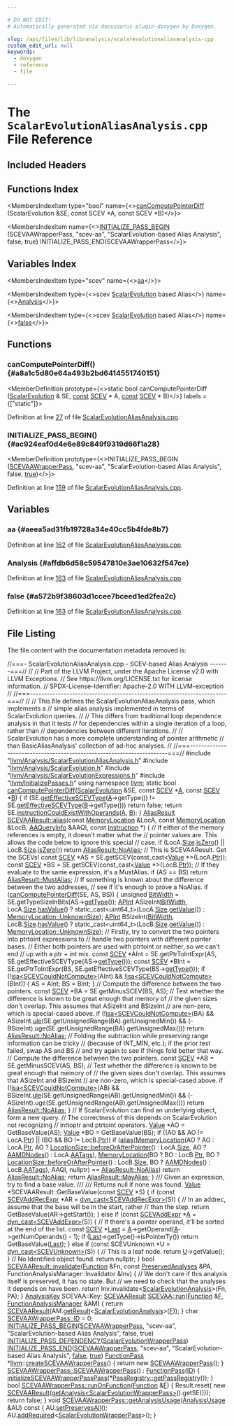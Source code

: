 ```yaml
---

# DO NOT EDIT!
# Automatically generated via docusaurus-plugin-doxygen by Doxygen.

slug: /api/files/lib/lib/analysis/scalarevolutionaliasanalysis-cpp
custom_edit_url: null
keywords:
  - doxygen
  - reference
  - file

---
```





# The `ScalarEvolutionAliasAnalysis.cpp` File Reference

<DoxygenPage pluginConfig={pluginConfig}>



## Included Headers

<IncludesList>
<IncludesListItem
  filePath="llvm/Analysis/ScalarEvolutionAliasAnalysis.h"
  permalink="/docs/api/files/include/include/llvm/include/llvm/analysis/scalarevolutionaliasanalysis-h"
  isLocal="true" />
<IncludesListItem
  filePath="llvm/Analysis/ScalarEvolution.h"
  permalink="/docs/api/files/include/include/llvm/include/llvm/analysis/scalarevolution-h"
  isLocal="true" />
<IncludesListItem
  filePath="llvm/Analysis/ScalarEvolutionExpressions.h"
  permalink="/docs/api/files/include/include/llvm/include/llvm/analysis/scalarevolutionexpressions-h"
  isLocal="true" />
<IncludesListItem
  filePath="llvm/InitializePasses.h"
  permalink="/docs/api/files/include/include/llvm/initializepasses-h"
  isLocal="true" />
</IncludesList>

## Functions Index

<MembersIndex>

<MembersIndexItem
  type="bool"
  name={<><a href="#a8a1c5d80e64a493b2bd6414551740151">canComputePointerDiff</a> (ScalarEvolution &amp;SE, const SCEV &#42;A, const SCEV &#42;B)</>}>
</MembersIndexItem>

<MembersIndexItem
  name={<><a href="#ac924eaf0d4e6e89c849f9319d66f1a28">INITIALIZE&#95;PASS&#95;BEGIN</a> (SCEVAAWrapperPass, &quot;scev-aa&quot;, &quot;ScalarEvolution-based Alias Analysis&quot;, false, true) INITIALIZE&#95;PASS&#95;END(SCEVAAWrapperPass</>}>
</MembersIndexItem>

</MembersIndex>

## Variables Index

<MembersIndex>

<MembersIndexItem
  type="scev"
  name={<><a href="#aeea5ad31fb19728a34e40cc5b4fde8b7">aa</a></>}>
</MembersIndexItem>

<MembersIndexItem
  type={<>scev <a href="/docs/api/classes/llvm/scalarevolution">ScalarEvolution</a> based Alias</>}
  name={<><a href="#affdb6d58c59547810e3ae10632f547ce">Analysis</a></>}>
</MembersIndexItem>

<MembersIndexItem
  type={<>scev <a href="/docs/api/classes/llvm/scalarevolution">ScalarEvolution</a> based Alias</>}
  name={<><a href="#a572b9f38603d1ccee7bceed1ed2fea2c">false</a></>}>
</MembersIndexItem>

</MembersIndex>


<SectionDefinition>

## Functions

### canComputePointerDiff() {#a8a1c5d80e64a493b2bd6414551740151}

<MemberDefinition
  prototype={<>static bool canComputePointerDiff (<a href="/docs/api/classes/llvm/scalarevolution">ScalarEvolution</a> &amp; SE, <a href="/docs/api/files/lib/lib/target/lib/target/aarch64/aarch64promoteconstant-cpp/#a90f8350fecae261c25be85d38b451bff">const</a> <a href="/docs/api/classes/llvm/scev">SCEV</a> &#42; A, <a href="/docs/api/files/lib/lib/target/lib/target/aarch64/aarch64promoteconstant-cpp/#a90f8350fecae261c25be85d38b451bff">const</a> <a href="/docs/api/classes/llvm/scev">SCEV</a> &#42; B)</>}
  labels = {["static"]}>

Definition at line <a href="#l00027">27</a> of file <a href="/docs/api/files/lib/lib/analysis/scalarevolutionaliasanalysis-cpp">ScalarEvolutionAliasAnalysis.cpp</a>.
</MemberDefinition>

### INITIALIZE&#95;PASS&#95;BEGIN() {#ac924eaf0d4e6e89c849f9319d66f1a28}

<MemberDefinition
  prototype={<>INITIALIZE&#95;PASS&#95;BEGIN (<a href="/docs/api/classes/llvm/scevaawrapperpass">SCEVAAWrapperPass</a>, &quot;scev-aa&quot;, &quot;ScalarEvolution-based Alias Analysis&quot;, false, <a href="/docs/api/files/lib/lib/analysis/basicaliasanalysis-cpp/#af6d5cafbdfc5313e65d990120021a3ec">true</a>)</>}>

Definition at line <a href="#l00159">159</a> of file <a href="/docs/api/files/lib/lib/analysis/scalarevolutionaliasanalysis-cpp">ScalarEvolutionAliasAnalysis.cpp</a>.
</MemberDefinition>

</SectionDefinition>

<SectionDefinition>

## Variables

### aa {#aeea5ad31fb19728a34e40cc5b4fde8b7}

<MemberDefinition
  prototype="scev aa">

Definition at line <a href="#l00162">162</a> of file <a href="/docs/api/files/lib/lib/analysis/scalarevolutionaliasanalysis-cpp">ScalarEvolutionAliasAnalysis.cpp</a>.
</MemberDefinition>

### Analysis {#affdb6d58c59547810e3ae10632f547ce}

<MemberDefinition
  prototype="scev ScalarEvolution based Alias Analysis">

Definition at line <a href="#l00163">163</a> of file <a href="/docs/api/files/lib/lib/analysis/scalarevolutionaliasanalysis-cpp">ScalarEvolutionAliasAnalysis.cpp</a>.
</MemberDefinition>

### false {#a572b9f38603d1ccee7bceed1ed2fea2c}

<MemberDefinition
  prototype="scev ScalarEvolution based Alias false">

Definition at line <a href="#l00163">163</a> of file <a href="/docs/api/files/lib/lib/analysis/scalarevolutionaliasanalysis-cpp">ScalarEvolutionAliasAnalysis.cpp</a>.
</MemberDefinition>

</SectionDefinition>

## File Listing

The file content with the documentation metadata removed is:

<ProgramListing>

<Link id="l00001" /><CodeLine lineNumber="1"><span class="doxyHighlightComment">//===- ScalarEvolutionAliasAnalysis.cpp - SCEV-based Alias Analysis -------===//</span></CodeLine>
<Link id="l00002" /><CodeLine lineNumber="2"><span class="doxyHighlightComment">//</span></CodeLine>
<Link id="l00003" /><CodeLine lineNumber="3"><span class="doxyHighlightComment">// Part of the LLVM Project, under the Apache License v2.0 with LLVM Exceptions.</span></CodeLine>
<Link id="l00004" /><CodeLine lineNumber="4"><span class="doxyHighlightComment">// See https://llvm.org/LICENSE.txt for license information.</span></CodeLine>
<Link id="l00005" /><CodeLine lineNumber="5"><span class="doxyHighlightComment">// SPDX-License-Identifier: Apache-2.0 WITH LLVM-exception</span></CodeLine>
<Link id="l00006" /><CodeLine lineNumber="6"><span class="doxyHighlightComment">//</span></CodeLine>
<Link id="l00007" /><CodeLine lineNumber="7"><span class="doxyHighlightComment">//===----------------------------------------------------------------------===//</span></CodeLine>
<Link id="l00008" /><CodeLine lineNumber="8"><span class="doxyHighlightComment">//</span></CodeLine>
<Link id="l00009" /><CodeLine lineNumber="9"><span class="doxyHighlightComment">// This file defines the ScalarEvolutionAliasAnalysis pass, which implements a</span></CodeLine>
<Link id="l00010" /><CodeLine lineNumber="10"><span class="doxyHighlightComment">// simple alias analysis implemented in terms of ScalarEvolution queries.</span></CodeLine>
<Link id="l00011" /><CodeLine lineNumber="11"><span class="doxyHighlightComment">//</span></CodeLine>
<Link id="l00012" /><CodeLine lineNumber="12"><span class="doxyHighlightComment">// This differs from traditional loop dependence analysis in that it tests</span></CodeLine>
<Link id="l00013" /><CodeLine lineNumber="13"><span class="doxyHighlightComment">// for dependencies within a single iteration of a loop, rather than</span></CodeLine>
<Link id="l00014" /><CodeLine lineNumber="14"><span class="doxyHighlightComment">// dependencies between different iterations.</span></CodeLine>
<Link id="l00015" /><CodeLine lineNumber="15"><span class="doxyHighlightComment">//</span></CodeLine>
<Link id="l00016" /><CodeLine lineNumber="16"><span class="doxyHighlightComment">// ScalarEvolution has a more complete understanding of pointer arithmetic</span></CodeLine>
<Link id="l00017" /><CodeLine lineNumber="17"><span class="doxyHighlightComment">// than BasicAliasAnalysis&#39; collection of ad-hoc analyses.</span></CodeLine>
<Link id="l00018" /><CodeLine lineNumber="18"><span class="doxyHighlightComment">//</span></CodeLine>
<Link id="l00019" /><CodeLine lineNumber="19"><span class="doxyHighlightComment">//===----------------------------------------------------------------------===//</span></CodeLine>
<Link id="l00020" /><CodeLine lineNumber="20"></CodeLine>
<Link id="l00021" /><CodeLine lineNumber="21"><span class="doxyHighlightPreprocessor">#include &quot;<a href="/docs/api/files/include/include/llvm/include/llvm/analysis/scalarevolutionaliasanalysis-h">llvm/Analysis/ScalarEvolutionAliasAnalysis.h</a>&quot;</span></CodeLine>
<Link id="l00022" /><CodeLine lineNumber="22"><span class="doxyHighlightPreprocessor">#include &quot;<a href="/docs/api/files/include/include/llvm/include/llvm/analysis/scalarevolution-h">llvm/Analysis/ScalarEvolution.h</a>&quot;</span></CodeLine>
<Link id="l00023" /><CodeLine lineNumber="23"><span class="doxyHighlightPreprocessor">#include &quot;<a href="/docs/api/files/include/include/llvm/include/llvm/analysis/scalarevolutionexpressions-h">llvm/Analysis/ScalarEvolutionExpressions.h</a>&quot;</span></CodeLine>
<Link id="l00024" /><CodeLine lineNumber="24"><span class="doxyHighlightPreprocessor">#include &quot;<a href="/docs/api/files/include/include/llvm/initializepasses-h">llvm/InitializePasses.h</a>&quot;</span></CodeLine>
<Link id="l00025" /><CodeLine lineNumber="25"><span class="doxyHighlightKeyword">using namespace </span><span class="doxyHighlight"><a href="/docs/api/namespaces/llvm">llvm</a>;</span></CodeLine>
<Link id="l00026" /><CodeLine lineNumber="26"></CodeLine>
<Link id="l00027" /><CodeLine lineNumber="27" lineLink="#a8a1c5d80e64a493b2bd6414551740151"><span class="doxyHighlightKeyword">static</span><span class="doxyHighlight"> </span><span class="doxyHighlightKeywordType">bool</span><span class="doxyHighlight"> <a href="#a8a1c5d80e64a493b2bd6414551740151">canComputePointerDiff</a>(<a href="/docs/api/classes/llvm/scalarevolution">ScalarEvolution</a> &amp;SE,</span></CodeLine>
<Link id="l00028" /><CodeLine lineNumber="28"><span class="doxyHighlight">                                  </span><span class="doxyHighlightKeyword">const</span><span class="doxyHighlight"> <a href="/docs/api/classes/llvm/scev">SCEV</a> &#42;<a href="/docs/api/files/lib/lib/ir/builtingcs-cpp/#a2e38c85003a042421cde1647632d0b72">A</a>, </span><span class="doxyHighlightKeyword">const</span><span class="doxyHighlight"> <a href="/docs/api/classes/llvm/scev">SCEV</a> &#42;<a href="/docs/api/files/lib/lib/ir/builtingcs-cpp/#ae76959fe811ba090de4cba69ac00f1da">B</a>) &#123;</span></CodeLine>
<Link id="l00029" /><CodeLine lineNumber="29"><span class="doxyHighlight">  </span><span class="doxyHighlightKeywordFlow">if</span><span class="doxyHighlight"> (SE.<a href="/docs/api/classes/llvm/scalarevolution/#a6dcfa69ce27cf214caaf50f21bfe1f2f">getEffectiveSCEVType</a>(<a href="/docs/api/files/lib/lib/ir/builtingcs-cpp/#a2e38c85003a042421cde1647632d0b72">A</a>-&gt;getType()) !=</span></CodeLine>
<Link id="l00030" /><CodeLine lineNumber="30"><span class="doxyHighlight">      SE.<a href="/docs/api/classes/llvm/scalarevolution/#a6dcfa69ce27cf214caaf50f21bfe1f2f">getEffectiveSCEVType</a>(<a href="/docs/api/files/lib/lib/ir/builtingcs-cpp/#ae76959fe811ba090de4cba69ac00f1da">B</a>-&gt;getType()))</span></CodeLine>
<Link id="l00031" /><CodeLine lineNumber="31"><span class="doxyHighlight">    </span><span class="doxyHighlightKeywordFlow">return</span><span class="doxyHighlight"> </span><span class="doxyHighlightKeyword">false</span><span class="doxyHighlight">;</span></CodeLine>
<Link id="l00032" /><CodeLine lineNumber="32"></CodeLine>
<Link id="l00033" /><CodeLine lineNumber="33"><span class="doxyHighlight">  </span><span class="doxyHighlightKeywordFlow">return</span><span class="doxyHighlight"> SE.<a href="/docs/api/classes/llvm/scalarevolution/#a744bc2c6ff2e83909955ef714890cb14">instructionCouldExistWithOperands</a>(<a href="/docs/api/files/lib/lib/ir/builtingcs-cpp/#a2e38c85003a042421cde1647632d0b72">A</a>, <a href="/docs/api/files/lib/lib/ir/builtingcs-cpp/#ae76959fe811ba090de4cba69ac00f1da">B</a>);</span></CodeLine>
<Link id="l00034" /><CodeLine lineNumber="34"><span class="doxyHighlight">&#125;</span></CodeLine>
<Link id="l00035" /><CodeLine lineNumber="35"></CodeLine>
<Link id="l00036" /><CodeLine lineNumber="36" lineLink="/docs/api/classes/llvm/scevaaresult/#a688068ae24921ce2ed14ca5ff0b732e2"><span class="doxyHighlight"><a href="/docs/api/classes/llvm/aliasresult">AliasResult</a> <a href="/docs/api/classes/llvm/scevaaresult/#a688068ae24921ce2ed14ca5ff0b732e2">SCEVAAResult::alias</a>(</span><span class="doxyHighlightKeyword">const</span><span class="doxyHighlight"> <a href="/docs/api/classes/llvm/memorylocation">MemoryLocation</a> &amp;LocA,</span></CodeLine>
<Link id="l00037" /><CodeLine lineNumber="37"><span class="doxyHighlight">                                </span><span class="doxyHighlightKeyword">const</span><span class="doxyHighlight"> <a href="/docs/api/classes/llvm/memorylocation">MemoryLocation</a> &amp;LocB, <a href="/docs/api/classes/llvm/aaqueryinfo">AAQueryInfo</a> &amp;AAQI,</span></CodeLine>
<Link id="l00038" /><CodeLine lineNumber="38"><span class="doxyHighlight">                                </span><span class="doxyHighlightKeyword">const</span><span class="doxyHighlight"> <a href="/docs/api/classes/llvm/instruction">Instruction</a> &#42;) &#123;</span></CodeLine>
<Link id="l00039" /><CodeLine lineNumber="39"><span class="doxyHighlight">  </span><span class="doxyHighlightComment">// If either of the memory references is empty, it doesn&#39;t matter what the</span></CodeLine>
<Link id="l00040" /><CodeLine lineNumber="40"><span class="doxyHighlight">  </span><span class="doxyHighlightComment">// pointer values are. This allows the code below to ignore this special</span></CodeLine>
<Link id="l00041" /><CodeLine lineNumber="41"><span class="doxyHighlight">  </span><span class="doxyHighlightComment">// case.</span></CodeLine>
<Link id="l00042" /><CodeLine lineNumber="42"><span class="doxyHighlight">  </span><span class="doxyHighlightKeywordFlow">if</span><span class="doxyHighlight"> (LocA.<a href="/docs/api/classes/llvm/memorylocation/#a39f7ff959874bf38f3e14aa0b2622da0">Size</a>.<a href="/docs/api/classes/llvm/locationsize/#a9a537a836fd9ef45c214308647907c69">isZero</a>() || LocB.<a href="/docs/api/classes/llvm/memorylocation/#a39f7ff959874bf38f3e14aa0b2622da0">Size</a>.<a href="/docs/api/classes/llvm/locationsize/#a9a537a836fd9ef45c214308647907c69">isZero</a>())</span></CodeLine>
<Link id="l00043" /><CodeLine lineNumber="43"><span class="doxyHighlight">    </span><span class="doxyHighlightKeywordFlow">return</span><span class="doxyHighlight"> <a href="/docs/api/classes/llvm/aliasresult/#a8d3de277fb70fa515efac2db2cfe9d57a863ee317b92588eb2d6878af9fc98922">AliasResult::NoAlias</a>;</span></CodeLine>
<Link id="l00044" /><CodeLine lineNumber="44"></CodeLine>
<Link id="l00045" /><CodeLine lineNumber="45"><span class="doxyHighlight">  </span><span class="doxyHighlightComment">// This is SCEVAAResult. Get the SCEVs!</span></CodeLine>
<Link id="l00046" /><CodeLine lineNumber="46"><span class="doxyHighlight">  </span><span class="doxyHighlightKeyword">const</span><span class="doxyHighlight"> <a href="/docs/api/classes/llvm/scev">SCEV</a> &#42;AS = SE.getSCEV(</span><span class="doxyHighlightKeyword">const&#95;cast&lt;</span><span class="doxyHighlight"><a href="/docs/api/classes/llvm/value">Value</a> &#42;</span><span class="doxyHighlightKeyword">&gt;</span><span class="doxyHighlight">(LocA.<a href="/docs/api/classes/llvm/memorylocation/#a9550ce4a179e46db37f653ce28feca7a">Ptr</a>));</span></CodeLine>
<Link id="l00047" /><CodeLine lineNumber="47"><span class="doxyHighlight">  </span><span class="doxyHighlightKeyword">const</span><span class="doxyHighlight"> <a href="/docs/api/classes/llvm/scev">SCEV</a> &#42;BS = SE.getSCEV(</span><span class="doxyHighlightKeyword">const&#95;cast&lt;</span><span class="doxyHighlight"><a href="/docs/api/classes/llvm/value">Value</a> &#42;</span><span class="doxyHighlightKeyword">&gt;</span><span class="doxyHighlight">(LocB.<a href="/docs/api/classes/llvm/memorylocation/#a9550ce4a179e46db37f653ce28feca7a">Ptr</a>));</span></CodeLine>
<Link id="l00048" /><CodeLine lineNumber="48"></CodeLine>
<Link id="l00049" /><CodeLine lineNumber="49"><span class="doxyHighlight">  </span><span class="doxyHighlightComment">// If they evaluate to the same expression, it&#39;s a MustAlias.</span></CodeLine>
<Link id="l00050" /><CodeLine lineNumber="50"><span class="doxyHighlight">  </span><span class="doxyHighlightKeywordFlow">if</span><span class="doxyHighlight"> (AS == BS)</span></CodeLine>
<Link id="l00051" /><CodeLine lineNumber="51"><span class="doxyHighlight">    </span><span class="doxyHighlightKeywordFlow">return</span><span class="doxyHighlight"> <a href="/docs/api/classes/llvm/aliasresult/#a8d3de277fb70fa515efac2db2cfe9d57ac1a99a1af9a4778a61e5cc3e1d622180">AliasResult::MustAlias</a>;</span></CodeLine>
<Link id="l00052" /><CodeLine lineNumber="52"></CodeLine>
<Link id="l00053" /><CodeLine lineNumber="53"><span class="doxyHighlight">  </span><span class="doxyHighlightComment">// If something is known about the difference between the two addresses,</span></CodeLine>
<Link id="l00054" /><CodeLine lineNumber="54"><span class="doxyHighlight">  </span><span class="doxyHighlightComment">// see if it&#39;s enough to prove a NoAlias.</span></CodeLine>
<Link id="l00055" /><CodeLine lineNumber="55"><span class="doxyHighlight">  </span><span class="doxyHighlightKeywordFlow">if</span><span class="doxyHighlight"> (<a href="#a8a1c5d80e64a493b2bd6414551740151">canComputePointerDiff</a>(SE, AS, BS)) &#123;</span></CodeLine>
<Link id="l00056" /><CodeLine lineNumber="56"><span class="doxyHighlight">    </span><span class="doxyHighlightKeywordType">unsigned</span><span class="doxyHighlight"> <a href="/docs/api/namespaces/llvm/#abee0df5f7f703bb4462aba260ba0a60f">BitWidth</a> = SE.getTypeSizeInBits(AS-&gt;<a href="/docs/api/classes/llvm/scev/#aefeda9454a5e8dfcec3deb106964832a">getType</a>());</span></CodeLine>
<Link id="l00057" /><CodeLine lineNumber="57"><span class="doxyHighlight">    <a href="/docs/api/classes/llvm/apint">APInt</a> ASizeInt(<a href="/docs/api/namespaces/llvm/#abee0df5f7f703bb4462aba260ba0a60f">BitWidth</a>, LocA.<a href="/docs/api/classes/llvm/memorylocation/#a39f7ff959874bf38f3e14aa0b2622da0">Size</a>.<a href="/docs/api/classes/llvm/locationsize/#a0b0401973fc9567440717a5d32a8eb8d">hasValue</a>()</span></CodeLine>
<Link id="l00058" /><CodeLine lineNumber="58"><span class="doxyHighlight">                                 ? </span><span class="doxyHighlightKeyword">static&#95;cast&lt;</span><span class="doxyHighlight">uint64&#95;t</span><span class="doxyHighlightKeyword">&gt;</span><span class="doxyHighlight">(LocA.<a href="/docs/api/classes/llvm/memorylocation/#a39f7ff959874bf38f3e14aa0b2622da0">Size</a>.<a href="/docs/api/classes/llvm/locationsize/#a935a116f6c8690449f4eddd56a99504b">getValue</a>())</span></CodeLine>
<Link id="l00059" /><CodeLine lineNumber="59"><span class="doxyHighlight">                                 : <a href="/docs/api/classes/llvm/memorylocation/#a031e3abd6e1a18f9462f7cee212ba004a33f7f25590a5334874e8a114e6f5e55f">MemoryLocation::UnknownSize</a>);</span></CodeLine>
<Link id="l00060" /><CodeLine lineNumber="60"><span class="doxyHighlight">    <a href="/docs/api/classes/llvm/apint">APInt</a> BSizeInt(<a href="/docs/api/namespaces/llvm/#abee0df5f7f703bb4462aba260ba0a60f">BitWidth</a>, LocB.<a href="/docs/api/classes/llvm/memorylocation/#a39f7ff959874bf38f3e14aa0b2622da0">Size</a>.<a href="/docs/api/classes/llvm/locationsize/#a0b0401973fc9567440717a5d32a8eb8d">hasValue</a>()</span></CodeLine>
<Link id="l00061" /><CodeLine lineNumber="61"><span class="doxyHighlight">                                 ? </span><span class="doxyHighlightKeyword">static&#95;cast&lt;</span><span class="doxyHighlight">uint64&#95;t</span><span class="doxyHighlightKeyword">&gt;</span><span class="doxyHighlight">(LocB.<a href="/docs/api/classes/llvm/memorylocation/#a39f7ff959874bf38f3e14aa0b2622da0">Size</a>.<a href="/docs/api/classes/llvm/locationsize/#a935a116f6c8690449f4eddd56a99504b">getValue</a>())</span></CodeLine>
<Link id="l00062" /><CodeLine lineNumber="62"><span class="doxyHighlight">                                 : <a href="/docs/api/classes/llvm/memorylocation/#a031e3abd6e1a18f9462f7cee212ba004a33f7f25590a5334874e8a114e6f5e55f">MemoryLocation::UnknownSize</a>);</span></CodeLine>
<Link id="l00063" /><CodeLine lineNumber="63"></CodeLine>
<Link id="l00064" /><CodeLine lineNumber="64"><span class="doxyHighlight">    </span><span class="doxyHighlightComment">// Firstly, try to convert the two pointers into ptrtoint expressions to</span></CodeLine>
<Link id="l00065" /><CodeLine lineNumber="65"><span class="doxyHighlight">    </span><span class="doxyHighlightComment">// handle two pointers with different pointer bases.</span></CodeLine>
<Link id="l00066" /><CodeLine lineNumber="66"><span class="doxyHighlight">    </span><span class="doxyHighlightComment">// Either both pointers are used with ptrtoint or neither, so we can&#39;t end</span></CodeLine>
<Link id="l00067" /><CodeLine lineNumber="67"><span class="doxyHighlight">    </span><span class="doxyHighlightComment">// up with a ptr + int mix.</span></CodeLine>
<Link id="l00068" /><CodeLine lineNumber="68"><span class="doxyHighlight">    </span><span class="doxyHighlightKeyword">const</span><span class="doxyHighlight"> <a href="/docs/api/classes/llvm/scev">SCEV</a> &#42;AInt =</span></CodeLine>
<Link id="l00069" /><CodeLine lineNumber="69"><span class="doxyHighlight">        SE.getPtrToIntExpr(AS, SE.getEffectiveSCEVType(AS-&gt;<a href="/docs/api/classes/llvm/scev/#aefeda9454a5e8dfcec3deb106964832a">getType</a>()));</span></CodeLine>
<Link id="l00070" /><CodeLine lineNumber="70"><span class="doxyHighlight">    </span><span class="doxyHighlightKeyword">const</span><span class="doxyHighlight"> <a href="/docs/api/classes/llvm/scev">SCEV</a> &#42;BInt =</span></CodeLine>
<Link id="l00071" /><CodeLine lineNumber="71"><span class="doxyHighlight">        SE.getPtrToIntExpr(BS, SE.getEffectiveSCEVType(BS-&gt;<a href="/docs/api/classes/llvm/scev/#aefeda9454a5e8dfcec3deb106964832a">getType</a>()));</span></CodeLine>
<Link id="l00072" /><CodeLine lineNumber="72"><span class="doxyHighlight">    </span><span class="doxyHighlightKeywordFlow">if</span><span class="doxyHighlight"> (!<a href="/docs/api/namespaces/llvm/#a92ca992e52dddc420f4b069cae06dfbe">isa&lt;SCEVCouldNotCompute&gt;</a>(AInt) &amp;&amp; !<a href="/docs/api/namespaces/llvm/#a92ca992e52dddc420f4b069cae06dfbe">isa&lt;SCEVCouldNotCompute&gt;</a>(BInt)) &#123;</span></CodeLine>
<Link id="l00073" /><CodeLine lineNumber="73"><span class="doxyHighlight">      AS = AInt;</span></CodeLine>
<Link id="l00074" /><CodeLine lineNumber="74"><span class="doxyHighlight">      BS = BInt;</span></CodeLine>
<Link id="l00075" /><CodeLine lineNumber="75"><span class="doxyHighlight">    &#125;</span></CodeLine>
<Link id="l00076" /><CodeLine lineNumber="76"></CodeLine>
<Link id="l00077" /><CodeLine lineNumber="77"><span class="doxyHighlight">    </span><span class="doxyHighlightComment">// Compute the difference between the two pointers.</span></CodeLine>
<Link id="l00078" /><CodeLine lineNumber="78"><span class="doxyHighlight">    </span><span class="doxyHighlightKeyword">const</span><span class="doxyHighlight"> <a href="/docs/api/classes/llvm/scev">SCEV</a> &#42;BA = SE.getMinusSCEV(BS, AS);</span></CodeLine>
<Link id="l00079" /><CodeLine lineNumber="79"></CodeLine>
<Link id="l00080" /><CodeLine lineNumber="80"><span class="doxyHighlight">    </span><span class="doxyHighlightComment">// Test whether the difference is known to be great enough that memory of</span></CodeLine>
<Link id="l00081" /><CodeLine lineNumber="81"><span class="doxyHighlight">    </span><span class="doxyHighlightComment">// the given sizes don&#39;t overlap. This assumes that ASizeInt and BSizeInt</span></CodeLine>
<Link id="l00082" /><CodeLine lineNumber="82"><span class="doxyHighlight">    </span><span class="doxyHighlightComment">// are non-zero, which is special-cased above.</span></CodeLine>
<Link id="l00083" /><CodeLine lineNumber="83"><span class="doxyHighlight">    </span><span class="doxyHighlightKeywordFlow">if</span><span class="doxyHighlight"> (!<a href="/docs/api/namespaces/llvm/#a92ca992e52dddc420f4b069cae06dfbe">isa&lt;SCEVCouldNotCompute&gt;</a>(BA) &amp;&amp;</span></CodeLine>
<Link id="l00084" /><CodeLine lineNumber="84"><span class="doxyHighlight">        ASizeInt.<a href="/docs/api/classes/llvm/apint/#aca14d9ec64ba4ab7fb2cef37c57d9ce4">ule</a>(SE.getUnsignedRange(BA).getUnsignedMin()) &amp;&amp;</span></CodeLine>
<Link id="l00085" /><CodeLine lineNumber="85"><span class="doxyHighlight">        (-BSizeInt).uge(SE.getUnsignedRange(BA).getUnsignedMax()))</span></CodeLine>
<Link id="l00086" /><CodeLine lineNumber="86"><span class="doxyHighlight">      </span><span class="doxyHighlightKeywordFlow">return</span><span class="doxyHighlight"> <a href="/docs/api/classes/llvm/aliasresult/#a8d3de277fb70fa515efac2db2cfe9d57a863ee317b92588eb2d6878af9fc98922">AliasResult::NoAlias</a>;</span></CodeLine>
<Link id="l00087" /><CodeLine lineNumber="87"></CodeLine>
<Link id="l00088" /><CodeLine lineNumber="88"><span class="doxyHighlight">    </span><span class="doxyHighlightComment">// Folding the subtraction while preserving range information can be tricky</span></CodeLine>
<Link id="l00089" /><CodeLine lineNumber="89"><span class="doxyHighlight">    </span><span class="doxyHighlightComment">// (because of INT&#95;MIN, etc.); if the prior test failed, swap AS and BS</span></CodeLine>
<Link id="l00090" /><CodeLine lineNumber="90"><span class="doxyHighlight">    </span><span class="doxyHighlightComment">// and try again to see if things fold better that way.</span></CodeLine>
<Link id="l00091" /><CodeLine lineNumber="91"></CodeLine>
<Link id="l00092" /><CodeLine lineNumber="92"><span class="doxyHighlight">    </span><span class="doxyHighlightComment">// Compute the difference between the two pointers.</span></CodeLine>
<Link id="l00093" /><CodeLine lineNumber="93"><span class="doxyHighlight">    </span><span class="doxyHighlightKeyword">const</span><span class="doxyHighlight"> <a href="/docs/api/classes/llvm/scev">SCEV</a> &#42;AB = SE.getMinusSCEV(AS, BS);</span></CodeLine>
<Link id="l00094" /><CodeLine lineNumber="94"></CodeLine>
<Link id="l00095" /><CodeLine lineNumber="95"><span class="doxyHighlight">    </span><span class="doxyHighlightComment">// Test whether the difference is known to be great enough that memory of</span></CodeLine>
<Link id="l00096" /><CodeLine lineNumber="96"><span class="doxyHighlight">    </span><span class="doxyHighlightComment">// the given sizes don&#39;t overlap. This assumes that ASizeInt and BSizeInt</span></CodeLine>
<Link id="l00097" /><CodeLine lineNumber="97"><span class="doxyHighlight">    </span><span class="doxyHighlightComment">// are non-zero, which is special-cased above.</span></CodeLine>
<Link id="l00098" /><CodeLine lineNumber="98"><span class="doxyHighlight">    </span><span class="doxyHighlightKeywordFlow">if</span><span class="doxyHighlight"> (!<a href="/docs/api/namespaces/llvm/#a92ca992e52dddc420f4b069cae06dfbe">isa&lt;SCEVCouldNotCompute&gt;</a>(AB) &amp;&amp;</span></CodeLine>
<Link id="l00099" /><CodeLine lineNumber="99"><span class="doxyHighlight">        BSizeInt.<a href="/docs/api/classes/llvm/apint/#aca14d9ec64ba4ab7fb2cef37c57d9ce4">ule</a>(SE.getUnsignedRange(AB).getUnsignedMin()) &amp;&amp;</span></CodeLine>
<Link id="l00100" /><CodeLine lineNumber="100"><span class="doxyHighlight">        (-ASizeInt).uge(SE.getUnsignedRange(AB).getUnsignedMax()))</span></CodeLine>
<Link id="l00101" /><CodeLine lineNumber="101"><span class="doxyHighlight">      </span><span class="doxyHighlightKeywordFlow">return</span><span class="doxyHighlight"> <a href="/docs/api/classes/llvm/aliasresult/#a8d3de277fb70fa515efac2db2cfe9d57a863ee317b92588eb2d6878af9fc98922">AliasResult::NoAlias</a>;</span></CodeLine>
<Link id="l00102" /><CodeLine lineNumber="102"><span class="doxyHighlight">  &#125;</span></CodeLine>
<Link id="l00103" /><CodeLine lineNumber="103"></CodeLine>
<Link id="l00104" /><CodeLine lineNumber="104"><span class="doxyHighlight">  </span><span class="doxyHighlightComment">// If ScalarEvolution can find an underlying object, form a new query.</span></CodeLine>
<Link id="l00105" /><CodeLine lineNumber="105"><span class="doxyHighlight">  </span><span class="doxyHighlightComment">// The correctness of this depends on ScalarEvolution not recognizing</span></CodeLine>
<Link id="l00106" /><CodeLine lineNumber="106"><span class="doxyHighlight">  </span><span class="doxyHighlightComment">// inttoptr and ptrtoint operators.</span></CodeLine>
<Link id="l00107" /><CodeLine lineNumber="107"><span class="doxyHighlight">  <a href="/docs/api/classes/llvm/value">Value</a> &#42;AO = GetBaseValue(AS);</span></CodeLine>
<Link id="l00108" /><CodeLine lineNumber="108"><span class="doxyHighlight">  <a href="/docs/api/classes/llvm/value">Value</a> &#42;BO = GetBaseValue(BS);</span></CodeLine>
<Link id="l00109" /><CodeLine lineNumber="109"><span class="doxyHighlight">  </span><span class="doxyHighlightKeywordFlow">if</span><span class="doxyHighlight"> ((AO &amp;&amp; AO != LocA.<a href="/docs/api/classes/llvm/memorylocation/#a9550ce4a179e46db37f653ce28feca7a">Ptr</a>) || (BO &amp;&amp; BO != LocB.<a href="/docs/api/classes/llvm/memorylocation/#a9550ce4a179e46db37f653ce28feca7a">Ptr</a>))</span></CodeLine>
<Link id="l00110" /><CodeLine lineNumber="110"><span class="doxyHighlight">    </span><span class="doxyHighlightKeywordFlow">if</span><span class="doxyHighlight"> (<a href="/docs/api/classes/llvm/scevaaresult/#a688068ae24921ce2ed14ca5ff0b732e2">alias</a>(<a href="/docs/api/classes/llvm/memorylocation">MemoryLocation</a>(AO ? AO : LocA.<a href="/docs/api/classes/llvm/memorylocation/#a9550ce4a179e46db37f653ce28feca7a">Ptr</a>,</span></CodeLine>
<Link id="l00111" /><CodeLine lineNumber="111"><span class="doxyHighlight">                             AO ? <a href="/docs/api/classes/llvm/locationsize/#a837cf7f4d88580c0adb92afc6a3b08b0">LocationSize::beforeOrAfterPointer</a>()</span></CodeLine>
<Link id="l00112" /><CodeLine lineNumber="112"><span class="doxyHighlight">                                : LocA.<a href="/docs/api/classes/llvm/memorylocation/#a39f7ff959874bf38f3e14aa0b2622da0">Size</a>,</span></CodeLine>
<Link id="l00113" /><CodeLine lineNumber="113"><span class="doxyHighlight">                             AO ? <a href="/docs/api/structs/llvm/aamdnodes">AAMDNodes</a>() : LocA.<a href="/docs/api/classes/llvm/memorylocation/#a926099ca5ca5db6ba2de398c2487b725">AATags</a>),</span></CodeLine>
<Link id="l00114" /><CodeLine lineNumber="114"><span class="doxyHighlight">              <a href="/docs/api/classes/llvm/memorylocation">MemoryLocation</a>(BO ? BO : LocB.<a href="/docs/api/classes/llvm/memorylocation/#a9550ce4a179e46db37f653ce28feca7a">Ptr</a>,</span></CodeLine>
<Link id="l00115" /><CodeLine lineNumber="115"><span class="doxyHighlight">                             BO ? <a href="/docs/api/classes/llvm/locationsize/#a837cf7f4d88580c0adb92afc6a3b08b0">LocationSize::beforeOrAfterPointer</a>()</span></CodeLine>
<Link id="l00116" /><CodeLine lineNumber="116"><span class="doxyHighlight">                                : LocB.<a href="/docs/api/classes/llvm/memorylocation/#a39f7ff959874bf38f3e14aa0b2622da0">Size</a>,</span></CodeLine>
<Link id="l00117" /><CodeLine lineNumber="117"><span class="doxyHighlight">                             BO ? <a href="/docs/api/structs/llvm/aamdnodes">AAMDNodes</a>() : LocB.<a href="/docs/api/classes/llvm/memorylocation/#a926099ca5ca5db6ba2de398c2487b725">AATags</a>),</span></CodeLine>
<Link id="l00118" /><CodeLine lineNumber="118"><span class="doxyHighlight">              AAQI, </span><span class="doxyHighlightKeyword">nullptr</span><span class="doxyHighlight">) == <a href="/docs/api/classes/llvm/aliasresult/#a8d3de277fb70fa515efac2db2cfe9d57a863ee317b92588eb2d6878af9fc98922">AliasResult::NoAlias</a>)</span></CodeLine>
<Link id="l00119" /><CodeLine lineNumber="119"><span class="doxyHighlight">      </span><span class="doxyHighlightKeywordFlow">return</span><span class="doxyHighlight"> <a href="/docs/api/classes/llvm/aliasresult/#a8d3de277fb70fa515efac2db2cfe9d57a863ee317b92588eb2d6878af9fc98922">AliasResult::NoAlias</a>;</span></CodeLine>
<Link id="l00120" /><CodeLine lineNumber="120"></CodeLine>
<Link id="l00121" /><CodeLine lineNumber="121"><span class="doxyHighlight">  </span><span class="doxyHighlightKeywordFlow">return</span><span class="doxyHighlight"> <a href="/docs/api/classes/llvm/aliasresult/#a8d3de277fb70fa515efac2db2cfe9d57a0916b614598c673c1e6a59c7312a1409">AliasResult::MayAlias</a>;</span></CodeLine>
<Link id="l00122" /><CodeLine lineNumber="122"><span class="doxyHighlight">&#125;</span></CodeLine>
<Link id="l00123" /><CodeLine lineNumber="123"></CodeLine>
<Link id="l00124" /><CodeLine lineNumber="124"><span class="doxyHighlightComment">/// Given an expression, try to find a base value.</span></CodeLine>
<Link id="l00125" /><CodeLine lineNumber="125"><span class="doxyHighlightComment">///</span></CodeLine>
<Link id="l00126" /><CodeLine lineNumber="126"><span class="doxyHighlightComment">/// Returns null if none was found.</span></CodeLine>
<Link id="l00127" /><CodeLine lineNumber="127"><span class="doxyHighlight"><a href="/docs/api/classes/llvm/value">Value</a> &#42;SCEVAAResult::GetBaseValue(</span><span class="doxyHighlightKeyword">const</span><span class="doxyHighlight"> <a href="/docs/api/classes/llvm/scev">SCEV</a> &#42;S) &#123;</span></CodeLine>
<Link id="l00128" /><CodeLine lineNumber="128"><span class="doxyHighlight">  </span><span class="doxyHighlightKeywordFlow">if</span><span class="doxyHighlight"> (</span><span class="doxyHighlightKeyword">const</span><span class="doxyHighlight"> <a href="/docs/api/classes/llvm/scevaddrecexpr">SCEVAddRecExpr</a> &#42;AR = <a href="/docs/api/namespaces/llvm/#a22eeee01734061ac1b31ccd994c49eef">dyn&#95;cast&lt;SCEVAddRecExpr&gt;</a>(S)) &#123;</span></CodeLine>
<Link id="l00129" /><CodeLine lineNumber="129"><span class="doxyHighlight">    </span><span class="doxyHighlightComment">// In an addrec, assume that the base will be in the start, rather</span></CodeLine>
<Link id="l00130" /><CodeLine lineNumber="130"><span class="doxyHighlight">    </span><span class="doxyHighlightComment">// than the step.</span></CodeLine>
<Link id="l00131" /><CodeLine lineNumber="131"><span class="doxyHighlight">    </span><span class="doxyHighlightKeywordFlow">return</span><span class="doxyHighlight"> GetBaseValue(AR-&gt;getStart());</span></CodeLine>
<Link id="l00132" /><CodeLine lineNumber="132"><span class="doxyHighlight">  &#125; </span><span class="doxyHighlightKeywordFlow">else</span><span class="doxyHighlight"> </span><span class="doxyHighlightKeywordFlow">if</span><span class="doxyHighlight"> (</span><span class="doxyHighlightKeyword">const</span><span class="doxyHighlight"> <a href="/docs/api/classes/llvm/scevaddexpr">SCEVAddExpr</a> &#42;<a href="/docs/api/files/lib/lib/ir/builtingcs-cpp/#a2e38c85003a042421cde1647632d0b72">A</a> = <a href="/docs/api/namespaces/llvm/#a22eeee01734061ac1b31ccd994c49eef">dyn&#95;cast&lt;SCEVAddExpr&gt;</a>(S)) &#123;</span></CodeLine>
<Link id="l00133" /><CodeLine lineNumber="133"><span class="doxyHighlight">    </span><span class="doxyHighlightComment">// If there&#39;s a pointer operand, it&#39;ll be sorted at the end of the list.</span></CodeLine>
<Link id="l00134" /><CodeLine lineNumber="134"><span class="doxyHighlight">    </span><span class="doxyHighlightKeyword">const</span><span class="doxyHighlight"> <a href="/docs/api/classes/llvm/scev">SCEV</a> &#42;<a href="/docs/api/namespaces/llvm/#ac10d13c57a7adf4a1f140afd5321309bad55b30607c2a9a2616347d6edb789f6b">Last</a> = <a href="/docs/api/files/lib/lib/ir/builtingcs-cpp/#a2e38c85003a042421cde1647632d0b72">A</a>-&gt;getOperand(<a href="/docs/api/files/lib/lib/ir/builtingcs-cpp/#a2e38c85003a042421cde1647632d0b72">A</a>-&gt;getNumOperands() - 1);</span></CodeLine>
<Link id="l00135" /><CodeLine lineNumber="135"><span class="doxyHighlight">    </span><span class="doxyHighlightKeywordFlow">if</span><span class="doxyHighlight"> (<a href="/docs/api/namespaces/llvm/#ac10d13c57a7adf4a1f140afd5321309bad55b30607c2a9a2616347d6edb789f6b">Last</a>-&gt;getType()-&gt;isPointerTy())</span></CodeLine>
<Link id="l00136" /><CodeLine lineNumber="136"><span class="doxyHighlight">      </span><span class="doxyHighlightKeywordFlow">return</span><span class="doxyHighlight"> GetBaseValue(<a href="/docs/api/namespaces/llvm/#ac10d13c57a7adf4a1f140afd5321309bad55b30607c2a9a2616347d6edb789f6b">Last</a>);</span></CodeLine>
<Link id="l00137" /><CodeLine lineNumber="137"><span class="doxyHighlight">  &#125; </span><span class="doxyHighlightKeywordFlow">else</span><span class="doxyHighlight"> </span><span class="doxyHighlightKeywordFlow">if</span><span class="doxyHighlight"> (</span><span class="doxyHighlightKeyword">const</span><span class="doxyHighlight"> SCEVUnknown &#42;U = <a href="/docs/api/namespaces/llvm/#a22eeee01734061ac1b31ccd994c49eef">dyn&#95;cast&lt;SCEVUnknown&gt;</a>(S)) &#123;</span></CodeLine>
<Link id="l00138" /><CodeLine lineNumber="138"><span class="doxyHighlight">    </span><span class="doxyHighlightComment">// This is a leaf node.</span></CodeLine>
<Link id="l00139" /><CodeLine lineNumber="139"><span class="doxyHighlight">    </span><span class="doxyHighlightKeywordFlow">return</span><span class="doxyHighlight"> <a href="/docs/api/namespaces/llvm/m68k/#ab3a288f2953d8eca3e363959fc2cf38ea4c614360da93c0a041b22e537de151eb">U</a>-&gt;getValue();</span></CodeLine>
<Link id="l00140" /><CodeLine lineNumber="140"><span class="doxyHighlight">  &#125;</span></CodeLine>
<Link id="l00141" /><CodeLine lineNumber="141"><span class="doxyHighlight">  </span><span class="doxyHighlightComment">// No Identified object found.</span></CodeLine>
<Link id="l00142" /><CodeLine lineNumber="142"><span class="doxyHighlight">  </span><span class="doxyHighlightKeywordFlow">return</span><span class="doxyHighlight"> </span><span class="doxyHighlightKeyword">nullptr</span><span class="doxyHighlight">;</span></CodeLine>
<Link id="l00143" /><CodeLine lineNumber="143"><span class="doxyHighlight">&#125;</span></CodeLine>
<Link id="l00144" /><CodeLine lineNumber="144"></CodeLine>
<Link id="l00145" /><CodeLine lineNumber="145" lineLink="/docs/api/classes/llvm/scevaaresult/#a02c9b794a74e2f512d94b31726d43999"><span class="doxyHighlightKeywordType">bool</span><span class="doxyHighlight"> <a href="/docs/api/classes/llvm/scevaaresult/#a02c9b794a74e2f512d94b31726d43999">SCEVAAResult::invalidate</a>(<a href="/docs/api/classes/llvm/function">Function</a> &amp;Fn, </span><span class="doxyHighlightKeyword">const</span><span class="doxyHighlight"> <a href="/docs/api/classes/llvm/preservedanalyses">PreservedAnalyses</a> &amp;PA,</span></CodeLine>
<Link id="l00146" /><CodeLine lineNumber="146"><span class="doxyHighlight">                              FunctionAnalysisManager::Invalidator &amp;Inv) &#123;</span></CodeLine>
<Link id="l00147" /><CodeLine lineNumber="147"><span class="doxyHighlight">  </span><span class="doxyHighlightComment">// We don&#39;t care if this analysis itself is preserved, it has no state. But</span></CodeLine>
<Link id="l00148" /><CodeLine lineNumber="148"><span class="doxyHighlight">  </span><span class="doxyHighlightComment">// we need to check that the analyses it depends on have been.</span></CodeLine>
<Link id="l00149" /><CodeLine lineNumber="149"><span class="doxyHighlight">  </span><span class="doxyHighlightKeywordFlow">return</span><span class="doxyHighlight"> Inv.invalidate&lt;<a href="/docs/api/classes/llvm/scalarevolutionanalysis">ScalarEvolutionAnalysis</a>&gt;(Fn, PA);</span></CodeLine>
<Link id="l00150" /><CodeLine lineNumber="150"><span class="doxyHighlight">&#125;</span></CodeLine>
<Link id="l00151" /><CodeLine lineNumber="151"></CodeLine>
<Link id="l00152" /><CodeLine lineNumber="152"><span class="doxyHighlight"><a href="/docs/api/structs/llvm/analysiskey">AnalysisKey</a> SCEVAA::Key;</span></CodeLine>
<Link id="l00153" /><CodeLine lineNumber="153"></CodeLine>
<Link id="l00154" /><CodeLine lineNumber="154" lineLink="/docs/api/classes/llvm/scevaa/#ab52c682b31b74ce3fe18ff10e5e2bbac"><span class="doxyHighlight"><a href="/docs/api/classes/llvm/scevaaresult">SCEVAAResult</a> <a href="/docs/api/classes/llvm/scevaa/#ab52c682b31b74ce3fe18ff10e5e2bbac">SCEVAA::run</a>(<a href="/docs/api/classes/llvm/function">Function</a> &amp;<a href="/docs/api/files/lib/lib/support/md5-cpp/#a96d73bbd7af15cb1fc38c3f4a3bd82e9">F</a>, <a href="/docs/api/namespaces/llvm/#adce09a5a0de0e3177eb00e932734af2f">FunctionAnalysisManager</a> &amp;AM) &#123;</span></CodeLine>
<Link id="l00155" /><CodeLine lineNumber="155"><span class="doxyHighlight">  </span><span class="doxyHighlightKeywordFlow">return</span><span class="doxyHighlight"> <a href="/docs/api/classes/llvm/scevaaresult">SCEVAAResult</a>(AM.<a href="/docs/api/classes/llvm/analysismanager/#aaab1fad63e4f3b8679469720a873fedd">getResult</a>&lt;<a href="/docs/api/classes/llvm/scalarevolutionanalysis">ScalarEvolutionAnalysis</a>&gt;(<a href="/docs/api/files/lib/lib/support/md5-cpp/#a96d73bbd7af15cb1fc38c3f4a3bd82e9">F</a>));</span></CodeLine>
<Link id="l00156" /><CodeLine lineNumber="156"><span class="doxyHighlight">&#125;</span></CodeLine>
<Link id="l00157" /><CodeLine lineNumber="157"></CodeLine>
<Link id="l00158" /><CodeLine lineNumber="158"><span class="doxyHighlightKeywordType">char</span><span class="doxyHighlight"> <a href="/docs/api/classes/llvm/scevaawrapperpass/#a30f6cf023aac34f4436046240b02e2b8">SCEVAAWrapperPass::ID</a> = 0;</span></CodeLine>
<Link id="l00159" /><CodeLine lineNumber="159" lineLink="#ac924eaf0d4e6e89c849f9319d66f1a28"><span class="doxyHighlight"><a href="/docs/api/files/include/include/llvm/passsupport-h/#aaa970fc931c1c63037a8182e028d04b1">INITIALIZE&#95;PASS&#95;BEGIN</a>(<a href="/docs/api/classes/llvm/scevaawrapperpass">SCEVAAWrapperPass</a>, </span><span class="doxyHighlightStringLiteral">&quot;scev-aa&quot;</span><span class="doxyHighlight">,</span></CodeLine>
<Link id="l00160" /><CodeLine lineNumber="160"><span class="doxyHighlight">                      </span><span class="doxyHighlightStringLiteral">&quot;ScalarEvolution-based Alias Analysis&quot;</span><span class="doxyHighlight">, </span><span class="doxyHighlightKeyword">false</span><span class="doxyHighlight">, </span><span class="doxyHighlightKeyword">true</span><span class="doxyHighlight">)</span></CodeLine>
<Link id="l00161" /><CodeLine lineNumber="161"><span class="doxyHighlight"><a href="/docs/api/files/include/include/llvm/passsupport-h/#a14724f1ccf528e73bb29bc9230737967">INITIALIZE&#95;PASS&#95;DEPENDENCY</a>(<a href="/docs/api/classes/llvm/scalarevolutionwrapperpass">ScalarEvolutionWrapperPass</a>)</span></CodeLine>
<Link id="l00162" /><CodeLine lineNumber="162" lineLink="#aeea5ad31fb19728a34e40cc5b4fde8b7"><span class="doxyHighlight"><a href="/docs/api/files/include/include/llvm/passsupport-h/#a74ce8276b89067e806f67c45a6d92575">INITIALIZE&#95;PASS&#95;END</a>(<a href="/docs/api/classes/llvm/scevaawrapperpass">SCEVAAWrapperPass</a>, </span><span class="doxyHighlightStringLiteral">&quot;scev-aa&quot;</span><span class="doxyHighlight">,</span></CodeLine>
<Link id="l00163" /><CodeLine lineNumber="163" lineLink="#affdb6d58c59547810e3ae10632f547ce"><span class="doxyHighlight">                    </span><span class="doxyHighlightStringLiteral">&quot;ScalarEvolution-based Alias Analysis&quot;</span><span class="doxyHighlight">, <a href="/docs/api/namespaces/false">false</a>, <a href="/docs/api/files/lib/lib/analysis/basicaliasanalysis-cpp/#af6d5cafbdfc5313e65d990120021a3ec">true</a>)</span></CodeLine>
<Link id="l00164" /><CodeLine lineNumber="164"></CodeLine>
<Link id="l00165" /><CodeLine lineNumber="165" lineLink="/docs/api/namespaces/llvm/#a3b19789ad98a02179d0a0acf82cf6ccf"><span class="doxyHighlight"><a href="/docs/api/classes/llvm/functionpass">FunctionPass</a> &#42;<a href="/docs/api/namespaces/llvm">llvm</a>::<a href="/docs/api/namespaces/llvm/#a3b19789ad98a02179d0a0acf82cf6ccf">createSCEVAAWrapperPass</a>() &#123;</span></CodeLine>
<Link id="l00166" /><CodeLine lineNumber="166"><span class="doxyHighlight">  </span><span class="doxyHighlightKeywordFlow">return</span><span class="doxyHighlight"> </span><span class="doxyHighlightKeyword">new</span><span class="doxyHighlight"> <a href="/docs/api/classes/llvm/scevaawrapperpass">SCEVAAWrapperPass</a>();</span></CodeLine>
<Link id="l00167" /><CodeLine lineNumber="167"><span class="doxyHighlight">&#125;</span></CodeLine>
<Link id="l00168" /><CodeLine lineNumber="168"></CodeLine>
<Link id="l00169" /><CodeLine lineNumber="169" lineLink="/docs/api/classes/llvm/scevaawrapperpass/#ab156487dc35f177a63da34868c4df521"><span class="doxyHighlight"><a href="/docs/api/classes/llvm/scevaawrapperpass/#ab156487dc35f177a63da34868c4df521">SCEVAAWrapperPass::SCEVAAWrapperPass</a>() : <a href="/docs/api/classes/llvm/functionpass/#a7691d83e3561f781cae4ce4a01bdfa93">FunctionPass</a>(<a href="/docs/api/classes/llvm/scevaawrapperpass/#a30f6cf023aac34f4436046240b02e2b8">ID</a>) &#123;</span></CodeLine>
<Link id="l00170" /><CodeLine lineNumber="170"><span class="doxyHighlight">  <a href="/docs/api/namespaces/llvm/#a846d9cd949c57ad624fcaebe5d03ecea">initializeSCEVAAWrapperPassPass</a>(&#42;<a href="/docs/api/classes/llvm/passregistry/#a05a729900b76c89e808c6c3094921b2f">PassRegistry::getPassRegistry</a>());</span></CodeLine>
<Link id="l00171" /><CodeLine lineNumber="171"><span class="doxyHighlight">&#125;</span></CodeLine>
<Link id="l00172" /><CodeLine lineNumber="172"></CodeLine>
<Link id="l00173" /><CodeLine lineNumber="173" lineLink="/docs/api/classes/llvm/scevaawrapperpass/#a4184e96b12cd15b17b812455bd593be2"><span class="doxyHighlightKeywordType">bool</span><span class="doxyHighlight"> <a href="/docs/api/classes/llvm/scevaawrapperpass/#a4184e96b12cd15b17b812455bd593be2">SCEVAAWrapperPass::runOnFunction</a>(<a href="/docs/api/classes/llvm/function">Function</a> &amp;<a href="/docs/api/files/lib/lib/support/md5-cpp/#a96d73bbd7af15cb1fc38c3f4a3bd82e9">F</a>) &#123;</span></CodeLine>
<Link id="l00174" /><CodeLine lineNumber="174"><span class="doxyHighlight">  Result.reset(</span></CodeLine>
<Link id="l00175" /><CodeLine lineNumber="175"><span class="doxyHighlight">      </span><span class="doxyHighlightKeyword">new</span><span class="doxyHighlight"> <a href="/docs/api/classes/llvm/scevaaresult">SCEVAAResult</a>(<a href="/docs/api/classes/llvm/pass/#a4863e5e463fb79955269fbf7fbf52b80">getAnalysis&lt;ScalarEvolutionWrapperPass&gt;</a>().getSE()));</span></CodeLine>
<Link id="l00176" /><CodeLine lineNumber="176"><span class="doxyHighlight">  </span><span class="doxyHighlightKeywordFlow">return</span><span class="doxyHighlight"> </span><span class="doxyHighlightKeyword">false</span><span class="doxyHighlight">;</span></CodeLine>
<Link id="l00177" /><CodeLine lineNumber="177"><span class="doxyHighlight">&#125;</span></CodeLine>
<Link id="l00178" /><CodeLine lineNumber="178"></CodeLine>
<Link id="l00179" /><CodeLine lineNumber="179" lineLink="/docs/api/classes/llvm/scevaawrapperpass/#a32058631091d870731e84c6560df00ed"><span class="doxyHighlightKeywordType">void</span><span class="doxyHighlight"> <a href="/docs/api/classes/llvm/scevaawrapperpass/#a32058631091d870731e84c6560df00ed">SCEVAAWrapperPass::getAnalysisUsage</a>(<a href="/docs/api/classes/llvm/analysisusage">AnalysisUsage</a> &amp;AU)</span><span class="doxyHighlightKeyword"> const </span><span class="doxyHighlight">&#123;</span></CodeLine>
<Link id="l00180" /><CodeLine lineNumber="180"><span class="doxyHighlight">  AU.<a href="/docs/api/classes/llvm/analysisusage/#af22b06a6a4f9df80454071685a0d6a02">setPreservesAll</a>();</span></CodeLine>
<Link id="l00181" /><CodeLine lineNumber="181"><span class="doxyHighlight">  AU.<a href="/docs/api/classes/llvm/analysisusage/#ae0adcccca08fb686c9ce00f9397b660c">addRequired</a>&lt;<a href="/docs/api/classes/llvm/scalarevolutionwrapperpass">ScalarEvolutionWrapperPass</a>&gt;();</span></CodeLine>
<Link id="l00182" /><CodeLine lineNumber="182"><span class="doxyHighlight">&#125;</span></CodeLine>

</ProgramListing>


</DoxygenPage>
